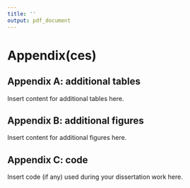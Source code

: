 ```yaml
---
title: ''
output: pdf_document
---
```


# Appendix(ces)

## Appendix A: additional tables 

Insert content for additional tables here.

## Appendix B: additional figures

Insert content for additional figures here. 

## Appendix C: code

Insert code (if any) used during your dissertation work here. 